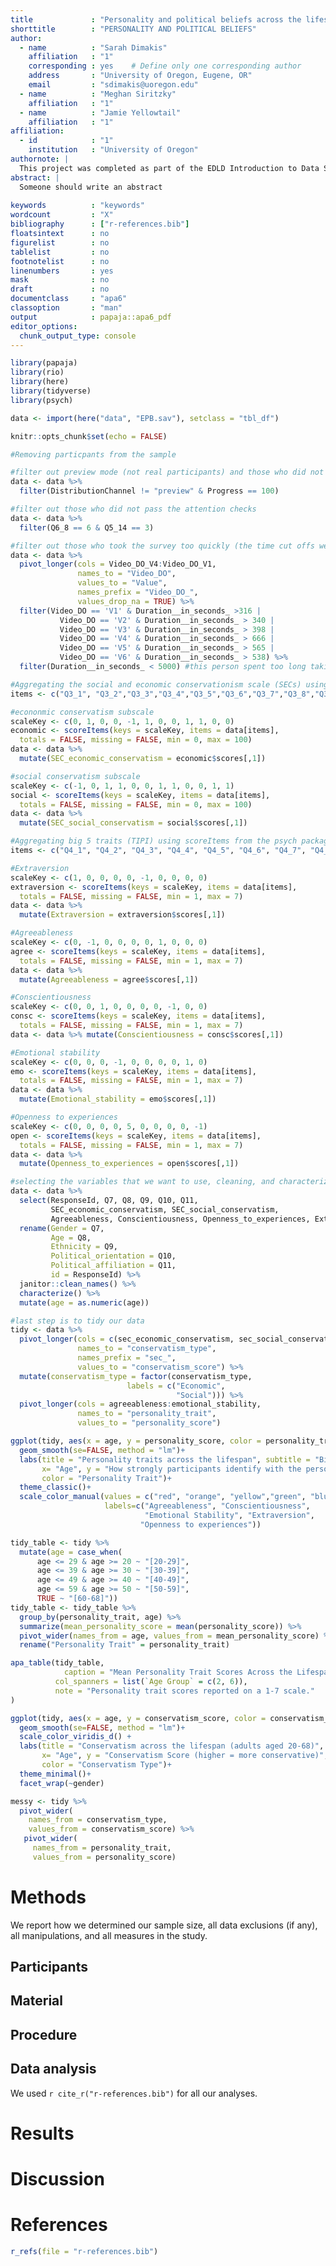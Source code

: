 ```yaml
---
title             : "Personality and political beliefs across the lifespan"
shorttitle        : "PERSONALITY AND POLITICAL BELIEFS"
author: 
  - name          : "Sarah Dimakis"
    affiliation   : "1"
    corresponding : yes    # Define only one corresponding author
    address       : "University of Oregon, Eugene, OR"
    email         : "sdimakis@uoregon.edu"
  - name          : "Meghan Siritzky"
    affiliation   : "1"
  - name          : "Jamie Yellowtail"
    affiliation   : "1"
affiliation:
  - id            : "1"
    institution   : "University of Oregon"
authornote: |
  This project was completed as part of the EDLD Introduction to Data Science class at the University of Oregon.
abstract: |
  Someone should write an abstract
  
keywords          : "keywords"
wordcount         : "X"
bibliography      : ["r-references.bib"]
floatsintext      : no
figurelist        : no
tablelist         : no
footnotelist      : no
linenumbers       : yes
mask              : no
draft             : no
documentclass     : "apa6"
classoption       : "man"
output            : papaja::apa6_pdf
editor_options: 
  chunk_output_type: console
---
```


```r
library(papaja)
library(rio)
library(here)
library(tidyverse)
library(psych)

data <- import(here("data", "EPB.sav"), setclass = "tbl_df")
```

```r
knitr::opts_chunk$set(echo = FALSE)

```

```r
#Removing particpants from the sample

#filter out preview mode (not real participants) and those who did not complete the survey
data <- data %>% 
  filter(DistributionChannel != "preview" & Progress == 100)

#filter out those who did not pass the attention checks
data <- data %>% 
  filter(Q6_8 == 6 & Q5_14 == 3)

#filter out those who took the survey too quickly (the time cut offs were predetermined and based on which condition the participant was randomly assigned to)
data <- data %>% 
  pivot_longer(cols = Video_DO_V4:Video_DO_V1, 
               names_to = "Video_DO", 
               values_to = "Value",
               names_prefix = "Video_DO_",
               values_drop_na = TRUE) %>% 
  filter(Video_DO == 'V1' & Duration__in_seconds_ >316 | 
           Video_DO == 'V2' & Duration__in_seconds_ > 340 | 
           Video_DO == 'V3' & Duration__in_seconds_ > 398 |
           Video_DO == 'V4' & Duration__in_seconds_ > 666 | 
           Video_DO == 'V5' & Duration__in_seconds_ > 565 | 
           Video_DO == 'V6' & Duration__in_seconds_ > 538) %>% 
  filter(Duration__in_seconds_ < 5000) #this person spent too long taking the survey
```

```r

#Aggregating the social and economic conservationism scale (SECs) using scoreItems from the psych package and mutate from dplyr
items <- c("Q3_1", "Q3_2","Q3_3","Q3_4","Q3_5","Q3_6","Q3_7","Q3_8","Q3_9","Q3_10","Q3_11","Q3_12" )

#econonmic conservatism subscale 
scaleKey <- c(0, 1, 0, 0, -1, 1, 0, 0, 1, 1, 0, 0)
economic <- scoreItems(keys = scaleKey, items = data[items], 
  totals = FALSE, missing = FALSE, min = 0, max = 100)
data <- data %>% 
  mutate(SEC_economic_conservatism = economic$scores[,1])

#social conservatism subscale
scaleKey <- c(-1, 0, 1, 1, 0, 0, 1, 1, 0, 0, 1, 1)
social <- scoreItems(keys = scaleKey, items = data[items], 
  totals = FALSE, missing = FALSE, min = 0, max = 100)
data <- data %>% 
  mutate(SEC_social_conservatism = social$scores[,1])
```

```r

#Aggregating big 5 traits (TIPI) using scoreItems from the psych package and mutate from dplyr
items <- c("Q4_1", "Q4_2", "Q4_3", "Q4_4", "Q4_5", "Q4_6", "Q4_7", "Q4_8", "Q4_9", "Q4_10")

#Extraversion
scaleKey <- c(1, 0, 0, 0, 0, -1, 0, 0, 0, 0)
extraversion <- scoreItems(keys = scaleKey, items = data[items], 
  totals = FALSE, missing = FALSE, min = 1, max = 7)
data <- data %>% 
  mutate(Extraversion = extraversion$scores[,1])

#Agreeableness
scaleKey <- c(0, -1, 0, 0, 0, 0, 1, 0, 0, 0)
agree <- scoreItems(keys = scaleKey, items = data[items], 
  totals = FALSE, missing = FALSE, min = 1, max = 7)
data <- data %>% 
  mutate(Agreeableness = agree$scores[,1])

#Conscientiousness
scaleKey <- c(0, 0, 1, 0, 0, 0, 0, -1, 0, 0)
consc <- scoreItems(keys = scaleKey, items = data[items], 
  totals = FALSE, missing = FALSE, min = 1, max = 7)
data <- data %>% mutate(Conscientiousness = consc$scores[,1])

#Emotional stability
scaleKey <- c(0, 0, 0, -1, 0, 0, 0, 0, 1, 0)
emo <- scoreItems(keys = scaleKey, items = data[items], 
  totals = FALSE, missing = FALSE, min = 1, max = 7)
data <- data %>% 
  mutate(Emotional_stability = emo$scores[,1])

#Openness to experiences
scaleKey <- c(0, 0, 0, 0, 5, 0, 0, 0, 0, -1)
open <- scoreItems(keys = scaleKey, items = data[items], 
  totals = FALSE, missing = FALSE, min = 1, max = 7)
data <- data %>% 
  mutate(Openness_to_experiences = open$scores[,1])
```

```r
#selecting the variables that we want to use, cleaning, and characterizing dataset
data <- data %>% 
  select(ResponseId, Q7, Q8, Q9, Q10, Q11,
         SEC_economic_conservatism, SEC_social_conservatism,
         Agreeableness, Conscientiousness, Openness_to_experiences, Extraversion, Emotional_stability) %>% 
  rename(Gender = Q7, 
         Age = Q8, 
         Ethnicity = Q9, 
         Political_orientation = Q10,
         Political_affiliation = Q11,
         id = ResponseId) %>% 
  janitor::clean_names() %>% 
  characterize() %>% 
  mutate(age = as.numeric(age))
```

```r
#last step is to tidy our data
tidy <- data %>% 
  pivot_longer(cols = c(sec_economic_conservatism, sec_social_conservatism),
               names_to = "conservatism_type",
               names_prefix = "sec_",
               values_to = "conservatism_score") %>% 
  mutate(conservatism_type = factor(conservatism_type, 
                          labels = c("Economic",
                                     "Social"))) %>%
  pivot_longer(cols = agreeableness:emotional_stability,
               names_to = "personality_trait",
               values_to = "personality_score")
```

```r
ggplot(tidy, aes(x = age, y = personality_score, color = personality_trait)) +
  geom_smooth(se=FALSE, method = "lm")+
  labs(title = "Personality traits across the lifespan", subtitle = "Big 5 traits self-reported by adults aged 20-68",
       x= "Age", y = "How strongly participants identify with the personality trait", 
       color = "Personality Trait")+
  theme_classic()+
  scale_color_manual(values = c("red", "orange", "yellow","green", "blue"),
                     labels=c("Agreeableness", "Conscientiousness", 
                              "Emotional Stability", "Extraversion",
                             "Openness to experiences"))

```

```r
tidy_table <- tidy %>% 
  mutate(age = case_when(       
      age <= 29 & age >= 20 ~ "[20-29]",
      age <= 39 & age >= 30 ~ "[30-39]",
      age <= 49 & age >= 40 ~ "[40-49]",
      age <= 59 & age >= 50 ~ "[50-59]",
      TRUE ~ "[60-68]"))
tidy_table <- tidy_table %>% 
  group_by(personality_trait, age) %>% 
  summarize(mean_personality_score = mean(personality_score)) %>% 
  pivot_wider(names_from = age, values_from = mean_personality_score) %>% 
  rename("Personality Trait" = personality_trait)

apa_table(tidy_table, 
            caption = "Mean Personality Trait Scores Across the Lifespan",
          col_spanners = list(`Age Group` = c(2, 6)),
          note = "Personality trait scores reported on a 1-7 scale."
)
```

```r
ggplot(tidy, aes(x = age, y = conservatism_score, color = conservatism_type)) +
  geom_smooth(se=FALSE, method = "lm")+
  scale_color_viridis_d() +
  labs(title = "Conservatism across the lifespan (adults aged 20-68)", subtitle = "Difference in Economic and Social Conservatism by Gender",
       x= "Age", y = "Conservatism Score (higher = more conservative)",
       color = "Conservatism Type")+
  theme_minimal()+
  facet_wrap(~gender)

```

```r
messy <- tidy %>% 
  pivot_wider(
    names_from = conservatism_type, 
    values_from = conservatism_score) %>%
   pivot_wider(
     names_from = personality_trait,
     values_from = personality_score)

```


# Methods
We report how we determined our sample size, all data exclusions (if any), all manipulations, and all measures in the study. <!-- 21-word solution (Simmons, Nelson & Simonsohn, 2012; retrieved from http://ssrn.com/abstract=2160588) -->

## Participants

## Material

## Procedure

## Data analysis
We used `r cite_r("r-references.bib")` for all our analyses.


# Results

# Discussion


\newpage

# References
```r
r_refs(file = "r-references.bib")
```

\begingroup
\setlength{\parindent}{-0.5in}
\setlength{\leftskip}{0.5in}

<div id = "refs"></div>
\endgroup
